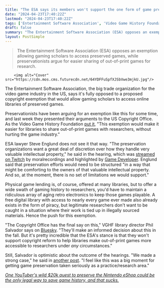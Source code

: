 ```yaml
---
title: "The ESA says its members won't support the one form of game preservation that might actually work"
date: "2024-04-23T17:40:22Z"
lastmod: "2024-04-23T17:40:22Z"
tags: ['Entertainment Software Association', 'Video Game History Foundation', 'ESA', 'Twitch', 'Game Developer', 'Physical game', 'Bluesky', 'VGHF', 'Game Preservation']
draft: false
summary: "The Entertainment Software Association (ESA) opposes an exemption allowing gaming scholars to access preserved games, while preservationists argue for easier sharing of out-of-print games for research."
layout: PostSimple
---
```

> The Entertainment Software Association (ESA) opposes an exemption allowing gaming scholars to access preserved games, while preservationists argue for easier sharing of out-of-print games for research.


        <img alt="Cover" src="https://cdn.mos.cms.futurecdn.net/64YDFFuSpfXJSbVwe3mjkU.jpg"/>
        
The Entertainment Software Association, the big trade organization for the video game industry in the US, says it's fully opposed to a proposed copyright exemption that would allow gaming scholars to access online libraries of preserved games.

Preservationists have been arguing for an exemption like this for some time, and last week they presented their arguments to the US Copyright Office. As the Video Game History Foundation [put it](https://twitter.com/GameHistoryOrg/status/1778770525185052800), "This exemption would make it easier for libraries to share out-of-print games with researchers, without hurting the game industry."

ESA lawyer Steve Englund does not see it that way. "The preservation organizations want a great deal of discretion over how they handle very valuable intellectual property," he said in the hearing, which was [streamed on Twitch](https://www.twitch.tv/videos/2122947184?t=04h04m48s) by moralrecordings and highlighted by [Game Developer](https://www.gamedeveloper.com/business/esa-org-won-t-cooperate-game-preservation). Englund said that preservation efforts would need to be structured "in a way that might be comforting to the owners of that valuable intellectual property. And so, at the moment, there is no set of limitations we would support."

Physical game lending is, of course, offered at many libraries, but to offer a wide swath of gaming history to researchers, you'd have to maintain a ridiculous array of aging retro electronics to keep those games playable. A free digital library with access to nearly every game ever made also already exists in the form of piracy, but legitimate researchers don't want to be caught in a situation where their work is tied up in illegally sourced materials. Hence the push for this exemption.

"The Copyright Office has the final say on this," VGHF library director Phil Salvador says on [Bluesky](https://bsky.app/profile/philsalv.bsky.social). "They'll make an informed decision about this in the fall. But it's pretty incredible that the ESA's stance is that they won't support copyright reform to help libraries make out-of-print games more accessible to researchers under *any* circumstances."

Still, Salvador is optimistic about the outcome of the hearings. "We made a strong case," he said in [another post](https://bsky.app/profile/philsalv.bsky.social/post/3kqhf5mueck25). "I feel like this was a big moment for getting game preservation taken seriously as a practice/research area."

[<em>One YouTuber's wild $20k quest to preserve the Nintendo eShop could be the only legal way to save game history, and that sucks.</em>](https://www.gamesradar.com/youtubers-wild-dollar20k-quest-to-preserve-the-nintendo-eshop-could-be-the-only-legal-way-to-save-game-history-and-that-sucks/)
        